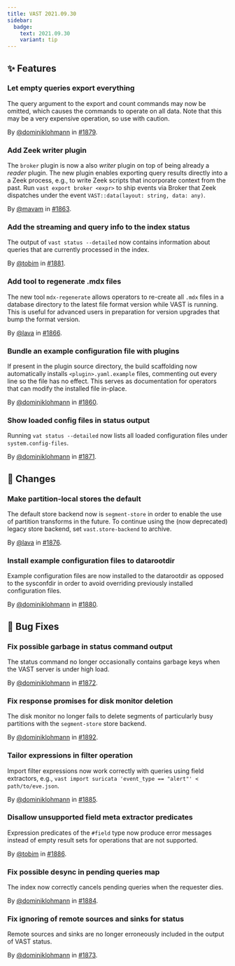 ```yaml
---
title: VAST 2021.09.30
sidebar:
  badge:
    text: 2021.09.30
    variant: tip
---
```


## ✨ Features

### Let empty queries export everything

The query argument to the export and count commands may now be omitted, which
causes the commands to operate on all data. Note that this may be a very
expensive operation, so use with caution.

By [@dominiklohmann](https://github.com/dominiklohmann) in [#1879](https://github.com/tenzir/tenzir/pull/1879).

### Add Zeek writer plugin

The `broker` plugin is now a also *writer* plugin on top of being already a
*reader* plugin. The new plugin enables exporting query results directly into a
a Zeek process, e.g., to write Zeek scripts that incorporate context from the
past. Run `vast export broker <expr>` to ship events via Broker that Zeek
dispatches under the event `VAST::data(layout: string, data: any)`.

By [@mavam](https://github.com/mavam) in [#1863](https://github.com/tenzir/tenzir/pull/1863).

### Add the streaming and query info to the index status

The output of `vast status --detailed` now contains information about queries
  that are currently processed in the index.

By [@tobim](https://github.com/tobim) in [#1881](https://github.com/tenzir/tenzir/pull/1881).

### Add tool to regenerate .mdx files

The new tool `mdx-regenerate` allows operators to re-create all `.mdx` files in
a database directory to the latest file format version while VAST is running.
This is useful for advanced users in preparation for version upgrades that bump
the format version.

By [@lava](https://github.com/lava) in [#1866](https://github.com/tenzir/tenzir/pull/1866).

### Bundle an example configuration file with plugins

If present in the plugin source directory, the build scaffolding now
automatically installs `<plugin>.yaml.example` files, commenting out every line
so the file has no effect. This serves as documentation for operators that can
modify the installed file in-place.

By [@dominiklohmann](https://github.com/dominiklohmann) in [#1860](https://github.com/tenzir/tenzir/pull/1860).

### Show loaded config files in status output

Running `vat status --detailed` now lists all loaded configuration files under
`system.config-files`.

By [@dominiklohmann](https://github.com/dominiklohmann) in [#1871](https://github.com/tenzir/tenzir/pull/1871).

## 🔄 Changes

### Make partition-local stores the default

The default store backend now is `segment-store` in order to enable the use of
partition transforms in the future. To continue using the (now deprecated)
legacy store backend, set `vast.store-backend` to archive.

By [@lava](https://github.com/lava) in [#1876](https://github.com/tenzir/tenzir/pull/1876).

### Install example configuration files to datarootdir

Example configuration files are now installed to the datarootdir as opposed to
the sysconfdir in order to avoid overriding previously installed configuration
files.

By [@dominiklohmann](https://github.com/dominiklohmann) in [#1880](https://github.com/tenzir/tenzir/pull/1880).

## 🐛 Bug Fixes

### Fix possible garbage in status command output

The status command no longer occasionally contains garbage keys when the VAST
server is under high load.

By [@dominiklohmann](https://github.com/dominiklohmann) in [#1872](https://github.com/tenzir/tenzir/pull/1872).

### Fix response promises for disk monitor deletion

The disk monitor no longer fails to delete segments of particularly busy
partitions with the `segment-store` store backend.

By [@dominiklohmann](https://github.com/dominiklohmann) in [#1892](https://github.com/tenzir/tenzir/pull/1892).

### Tailor expressions in filter operation

Import filter expressions now work correctly with queries using field
extractors, e.g., `vast import suricata 'event_type == "alert"' <
path/to/eve.json`.

By [@dominiklohmann](https://github.com/dominiklohmann) in [#1885](https://github.com/tenzir/tenzir/pull/1885).

### Disallow unsupported field meta extractor predicates

Expression predicates of the `#field` type now produce error messages instead of
empty result sets for operations that are not supported.

By [@tobim](https://github.com/tobim) in [#1886](https://github.com/tenzir/tenzir/pull/1886).

### Fix possible desync in pending queries map

The index now correctly cancels pending queries when the requester dies.

By [@dominiklohmann](https://github.com/dominiklohmann) in [#1884](https://github.com/tenzir/tenzir/pull/1884).

### Fix ignoring of remote sources and sinks for status

Remote sources and sinks are no longer erroneously included in the output of
VAST status.

By [@dominiklohmann](https://github.com/dominiklohmann) in [#1873](https://github.com/tenzir/tenzir/pull/1873).
